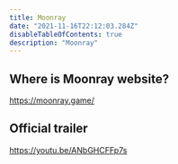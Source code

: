 ```yaml
---
title: Moonray
date: "2021-11-16T22:12:03.284Z"
disableTableOfContents: true
description: "Moonray"
---
```


## Where is Moonray website?

https://moonray.game/


## Official trailer

https://youtu.be/ANbGHCFFp7s

